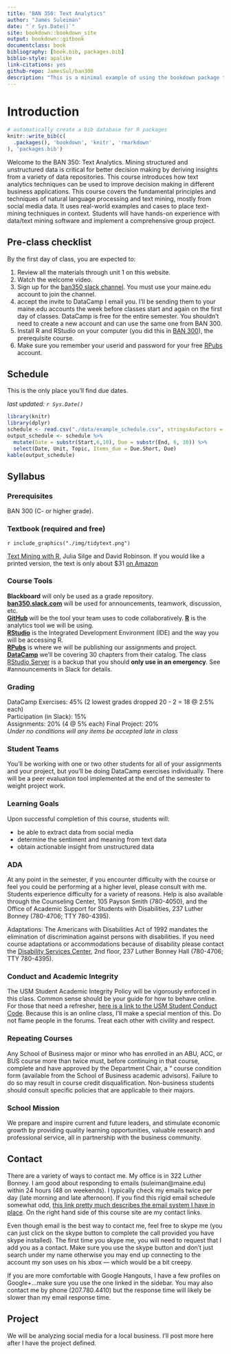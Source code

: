 ```yaml
--- 
title: "BAN 350: Text Analytics"
author: "James Suleiman"
date: "`r Sys.Date()`"
site: bookdown::bookdown_site
output: bookdown::gitbook
documentclass: book
bibliography: [book.bib, packages.bib]
biblio-style: apalike
link-citations: yes
github-repo: JamesSul/ban300
description: "This is a minimal example of using the bookdown package to write a book. The output format for this example is bookdown::gitbook."
---
```


# Introduction {-}

```r
# automatically create a bib database for R packages
knitr::write_bib(c(
  .packages(), 'bookdown', 'knitr', 'rmarkdown'
), 'packages.bib')
```

Welcome to the BAN 350: Text Analytics. Mining structured and unstructured data is critical for better decision making by deriving insights from a variety of data repositories. This course introduces how text analytics techniques can be used to improve decision making in different business applications. This course covers the fundamental principles and techniques of natural language processing and text mining, mostly from social media data. It uses real-world examples and cases to place text-mining techniques in context. Students will have hands-on experience with data/text mining software and implement a comprehensive group project.

## Pre-class checklist {-}

By the first day of class, you are expected to:

1.  Review all the materials through unit 1 on this website.
2.  Watch the welcome video.
3.  Sign up for the [ban350 slack channel](https://join.slack.com/t/ban350/signup). You must use your maine.edu account to join the channel.
4.  accept the invite to DataCamp I email you. I'll be sending them to your maine.edu accounts the week before classes start and again on the first day of classes. DataCamp is free for the entire semester. You shouldn't need to create a new account and can use the same one from BAN 300.
5.  Install R and RStudio on your computer (you did this in [BAN 300](http://jamessuleiman.com/ban300/)), the prerequisite course.
6.  Make sure you remember your userid and password for your free [RPubs](https://rpubs.com/) account.

## Schedule {-}

This is the only place you'll find due dates.

_last updated: `r Sys.Date()`_
```r
library(knitr)
library(dplyr)
schedule <- read.csv("./data/example_schedule.csv", stringsAsFactors = FALSE)
output_schedule <- schedule %>%
  mutate(Date = substr(Start,6,10), Due = substr(End, 6, 10)) %>%
  select(Date, Unit, Topic, Items_due = Due.Short, Due)
kable(output_schedule)
```

## Syllabus {-}

### Prerequisites {-}

BAN 300 (C- or higher grade).

### Textbook (required and free) {-}

`r include_graphics("./img/tidytext.png")`   

[Text Mining with R](https://www.tidytextmining.com/), Julia Silge and David Robinson. If you would like a printed version, the text is only about $31 [on Amazon](https://www.amazon.com/_/dp/1491981652?tag=oreilly20-20)

### Course Tools {-}

**Blackboard** will only be used as a grade repository.  
**[ban350.slack.com](https://ban350.slock.com)** will be used for announcements, teamwork, discussion, etc.  
**[GitHub](https://github.com/)** will be the tool your team uses to code collaboratively.
**[R](https://cran.r-project.org/)** is the analytics tool we will be using.  
**[RStudio](https://www.rstudio.com/)** is the Integrated Development Environment (IDE) and the way you will be accessing R.  
**[RPubs](https://rpubs.com/)** is where we will be publishing our assignments and project. 
**[DataCamp]()** we'll be covering 30 chapters from their catalog.
The class [RStudio Server]() is a backup that you should **only use in an emergency**. See #announcements in Slack for details.

### Grading {-}

DataCamp Exercises: 45%  (2 lowest grades dropped 20 - 2 = 18 @ 2.5% each)  
Participation (in Slack): 15%  
Assignments: 20%  (4 @ 5% each)
Final Project: 20%  
_Under no conditions will any items be accepted late in class_

### Student Teams {-}

You'll be working with one or two other students for all of your assignments and your project, but you'll be doing DataCamp exercises individually. There will be a peer evaluation tool implemented at the end of the semester to weight project work.

### Learning Goals {-}

Upon successful completion of this course, students will:

* be able to extract data from social media
* determine the sentiment and meaning from text data
* obtain actionable insight from unstructured data


### ADA {-}

At any point in the semester, if you encounter difficulty with the course or feel you could be performing at a higher level, please consult with me. Students experience difficulty for a variety of reasons. Help is also available through the Counseling Center, 105 Payson Smith (780-4050), and the Office of Academic Support for Students with Disabilities, 237 Luther Bonney (780-4706; TTY 780-4395).

Adaptations: The Americans with Disabilities Act of 1992 mandates the elimination of discrimination against persons with disabilities. If you need course adaptations or accommodations because of disability please contact the [Disability Services Center](https://usm.maine.edu/dsc), 2nd floor, 237 Luther Bonney Hall (780-4706; TTY 780-4395).

### Conduct and Academic Integrity {-}

The USM Student Academic Integrity Policy will be vigorously enforced in this class. Common sense should be your guide for how to behave online. For those that need a refresher, [here is a link to the USM Student Conduct Code](https://usm.maine.edu/sites/default/files/Office%20of%20the%20Provost/STUDENT%20CONDUCT.pdf). Because this is an online class, I’ll make a special mention of this. Do not flame people in the forums. Treat each other with civility and respect.

### Repeating Courses {-}

Any School of Business major or minor who has enrolled in an ABU, ACC, or BUS course more than twice must, before continuing in that course, complete and have approved by the Department Chair, a “ course condition form (available from the School of Business academic advisors). Failure to do so may result in course credit disqualification. Non-business students should consult specific policies that are applicable to their majors.

### School Mission {-}

We prepare and inspire current and future leaders, and stimulate economic growth by providing quality learning opportunities, valuable research and professional service, all in partnership with the business community.

## Contact {-}

There are a variety of ways to contact me. My office is in 322 Luther Bonney. I am good about responding to emails (suleiman@maine.edu) within 24 hours (48 on weekends). I typically check my emails twice per day (late morning and late afternoon). If you find this rigid email schedule somewhat odd, [this link pretty much describes the email system I have in place](http://www.asianefficiency.com/email-management/simple-guide-to-managing-your-email/). On the right hand side of this course site are my contact links.

Even though email is the best way to contact me, feel free to skype me (you can just click on the skype button to complete the call provided you have skype installed). The first time you skype me, you will need to request that I add you as a contact. Make sure you use the skype button and don’t just search under my name otherwise you may end up connecting to the account my son uses on his xbox — which would be a bit creepy.

If you are more comfortable with Google Hangouts, I have a few profiles on Google+…make sure you use the one linked in the sidebar. You may also contact me by phone (207.780.4410) but the response time will likely be slower than my email response time.

## Project {-}

We will be analyzing social media for a local business. I'll post more here after I have the project defined.
